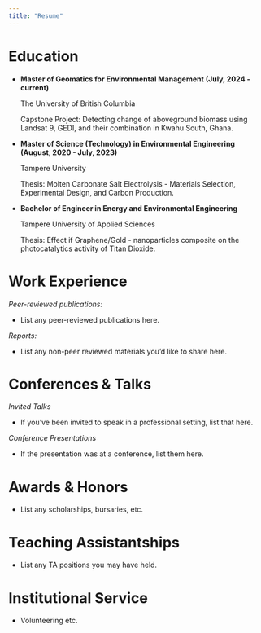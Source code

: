 ```yaml
---
title: "Resume"
---
```


# Education 

- **Master of Geomatics for Environmental Management (July, 2024 - current)**
  
  The University of British Columbia
  

    Capstone Project: Detecting change of aboveground biomass using Landsat 9, GEDI, and their 
    combination in Kwahu South, Ghana.

- **Master of Science (Technology) in Environmental Engineering (August, 2020 - July, 2023)**
  
  Tampere University

    Thesis: Molten Carbonate Salt Electrolysis - Materials Selection, Experimental Design,
    and Carbon Production.

- **Bachelor of Engineer in Energy and Environmental Engineering**

  Tampere University of Applied Sciences
  
    Thesis: Effect if Graphene/Gold - nanoparticles composite on the photocatalytics 
    activity of Titan Dioxide.

# Work Experience

*Peer-reviewed publications:*

-   List any peer-reviewed publications here.

*Reports:*

-   List any non-peer reviewed materials you'd like to share here.

# Conferences & Talks

*Invited Talks*

-   If you've been invited to speak in a professional setting, list that here.

*Conference Presentations*

-   If the presentation was at a conference, list them here.

# Awards & Honors

-   List any scholarships, bursaries, etc.

# Teaching Assistantships

-   List any TA positions you may have held.

# Institutional Service

-   Volunteering etc.
